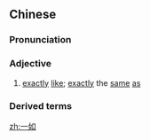 ==Chinese==
{{zh-forms}}

===Pronunciation===
{{zh-pron
|m=一rú
|c=jat1 jyu4
|cat=a
}}

===Adjective===
{{zh-adj}}

# {{lb|zh|literary}} [[exactly]] [[like]]; [[exactly]] the [[same]] [[as]]

===Derived terms===
{{zh-der|一如既往}}

[[zh:一如]]